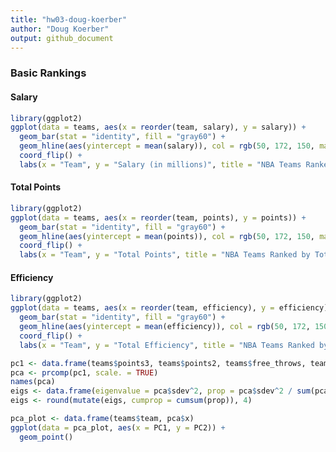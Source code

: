```yaml
---
title: "hw03-doug-koerber"
author: "Doug Koerber"
output: github_document
---
```


### Basic Rankings
#### Salary
```r
library(ggplot2)
ggplot(data = teams, aes(x = reorder(team, salary), y = salary)) +
  geom_bar(stat = "identity", fill = "gray60") +
  geom_hline(aes(yintercept = mean(salary)), col = rgb(50, 172, 150, maxColorValue = 255), size = 2, alpha = 0.7) +
  coord_flip() +
  labs(x = "Team", y = "Salary (in millions)", title = "NBA Teams Ranked by Total Salary")
```

#### Total Points
```r
library(ggplot2)
ggplot(data = teams, aes(x = reorder(team, points), y = points)) +
  geom_bar(stat = "identity", fill = "gray60") +
  geom_hline(aes(yintercept = mean(points)), col = rgb(50, 172, 150, maxColorValue = 255), size = 2, alpha = 0.7) +
  coord_flip() +
  labs(x = "Team", y = "Total Points", title = "NBA Teams Ranked by Total Points")
```

#### Efficiency
```r
library(ggplot2)
ggplot(data = teams, aes(x = reorder(team, efficiency), y = efficiency)) +
  geom_bar(stat = "identity", fill = "gray60") +
  geom_hline(aes(yintercept = mean(efficiency)), col = rgb(50, 172, 150, maxColorValue = 255), size = 2, alpha = 0.7) +
  coord_flip() +
  labs(x = "Team", y = "Total Efficiency", title = "NBA Teams Ranked by Total Points")
```

```r
pc1 <- data.frame(teams$points3, teams$points2, teams$free_throws, teams$off_rebounds, teams$def_rebounds, teams$assists, teams$steals, teams$blocks, teams$turnovers, teams$fouls)
pca <- prcomp(pc1, scale. = TRUE)
names(pca)
eigs <- data.frame(eigenvalue = pca$sdev^2, prop = pca$sdev^2 / sum(pca$sdev^2))
eigs <- round(mutate(eigs, cumprop = cumsum(prop)), 4)
```

```r
pca_plot <- data.frame(teams$team, pca$x)
ggplot(data = pca_plot, aes(x = PC1, y = PC2)) +
  geom_point()
```

